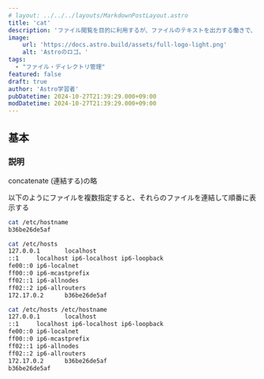 ```yaml
---
# layout: ../../../layouts/MarkdownPostLayout.astro
title: 'cat'
description: 'ファイル閲覧を目的に利用するが、ファイルのテキストを出力する働きで、オプションによって複数のテキストを結合して標準出力を行う'
image:
    url: 'https://docs.astro.build/assets/full-logo-light.png'
    alt: 'Astroのロゴ。'
tags:
  - "ファイル・ディレクトリ管理"
featured: false
draft: true
author: 'Astro学習者'
pubDatetime: 2024-10-27T21:39:29.000+09:00
modDatetime: 2024-10-27T21:39:29.000+09:00
---
```


## 基本

### 説明

concatenate (連結する)の略

以下のようにファイルを複数指定すると、それらのファイルを連結して順番に表示する

```bash frame="none"
cat /etc/hostname
b36be26de5af

cat /etc/hosts
127.0.0.1       localhost
::1     localhost ip6-localhost ip6-loopback
fe00::0 ip6-localnet
ff00::0 ip6-mcastprefix
ff02::1 ip6-allnodes
ff02::2 ip6-allrouters
172.17.0.2      b36be26de5af

cat /etc/hosts /etc/hostname
127.0.0.1       localhost
::1     localhost ip6-localhost ip6-loopback
fe00::0 ip6-localnet
ff00::0 ip6-mcastprefix
ff02::1 ip6-allnodes
ff02::2 ip6-allrouters
172.17.0.2      b36be26de5af
b36be26de5af
```
